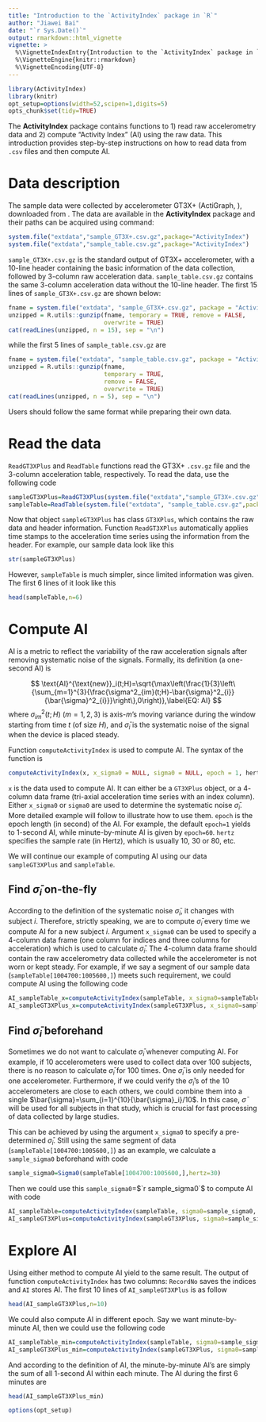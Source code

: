 ---
title: "Introduction to the `ActivityIndex` package in `R`"
author: "Jiawei Bai"
date: "`r Sys.Date()`"
output: rmarkdown::html_vignette
vignette: >
  %\VignetteIndexEntry{Introduction to the `ActivityIndex` package in `R`}
  %\VignetteEngine{knitr::rmarkdown}
  %\VignetteEncoding{UTF-8}
---


```{r "setup",echo=FALSE,cache=FALSE,warning=FALSE,message=FALSE}
library(ActivityIndex)
library(knitr)
opt_setup=options(width=52,scipen=1,digits=5)
opts_chunk$set(tidy=TRUE)
```



The **ActivityIndex** package contains functions to 1) read raw accelerometry data and 2) compute "Activity Index" (AI) using the raw data. This introduction provides step-by-step instructions on how to read data from `.csv` files and then compute AI.

# Data description

The sample data were collected by accelerometer GT3X+ (ActiGraph, ), downloaded from \url{https://help.theactigraph.com/entries/21688392-GT3X-ActiSleep-Sample-Data}. The data are available in the **ActivityIndex** package and their paths can be acquired using command:
```{r "AccessCSV",echo=TRUE,eval=FALSE}
system.file("extdata","sample_GT3X+.csv.gz",package="ActivityIndex")
system.file("extdata","sample_table.csv.gz",package="ActivityIndex")
```

`sample_GT3X+.csv.gz` is the standard output of GT3X+ accelerometer, with a $10$-line header containing the basic information of the data collection, followed by $3$-column raw acceleration data. `sample_table.csv.gz` contains the same $3$-column acceleration data without the $10$-line header. The first $15$ lines of `sample_GT3X+.csv.gz` are shown below:
```{r "GT3X+_CSV",echo=FALSE,eval=TRUE}
fname = system.file("extdata", "sample_GT3X+.csv.gz", package = "ActivityIndex")
unzipped = R.utils::gunzip(fname, temporary = TRUE, remove = FALSE,
                           overwrite = TRUE)
cat(readLines(unzipped, n = 15), sep = "\n")
```

while the first $5$ lines of `sample_table.csv.gz` are

```{r "Table_CSV",echo=FALSE,eval=TRUE}
fname = system.file("extdata", "sample_table.csv.gz", package = "ActivityIndex")
unzipped = R.utils::gunzip(fname,
                           temporary = TRUE,
                           remove = FALSE,
                           overwrite = TRUE)
cat(readLines(unzipped, n = 5), sep = "\n")
```
Users should follow the same format while preparing their own data.

# Read the data

`ReadGT3XPlus` and `ReadTable` functions read the GT3X+ `.csv.gz` file and the $3$-column acceleration table, respectively. To read the data, use the following code

```{r "ReadData",echo=TRUE,warning=FALSE,message=FALSE}
sampleGT3XPlus=ReadGT3XPlus(system.file("extdata","sample_GT3X+.csv.gz",package="ActivityIndex"))
sampleTable=ReadTable(system.file("extdata", "sample_table.csv.gz",package="ActivityIndex"))
```

Now that object `sampleGT3XPlus` has class `GT3XPlus`, which contains  the raw data and header information. Function `ReadGT3XPlus` automatically applies time stamps to the acceleration time series using the information from the header. For example, our sample data look like this

```{r "str_sampleGT3XPlus",echo=TRUE,eval=TRUE}
str(sampleGT3XPlus)
```

However, `sampleTable` is much simpler, since limited information was given. The first $6$ lines of it look like this

```{r "head_sampleTable",echo=TRUE,eval=TRUE}
head(sampleTable,n=6)
```

# Compute AI
AI is a metric to reflect the variability of the raw acceleration signals after removing systematic noise of the signals. Formally, its definition (a one-second AI) is

$$
\text{AI}^{\text{new}}_i(t;H)=\sqrt{\max\left(\frac{1}{3}\left\{\sum_{m=1}^{3}{\frac{\sigma^2_{im}(t;H)-\bar{\sigma}^2_{i}}{\bar{\sigma}^2_{i}}}\right\},0\right)},\label{EQ: AI}
$$
where $\sigma^2_{im}(t;H)$ ($m=1,2,3$) is axis-$m$'s moving variance during the window starting from time $t$ (of size $H$), and  $\bar{\sigma}_i$ is the systematic noise of the signal when the device is placed steady.

Function `computeActivityIndex` is used to compute AI. The syntax of the function is

```{r "computeAI_syntax",echo=TRUE,eval=FALSE}
computeActivityIndex(x, x_sigma0 = NULL, sigma0 = NULL, epoch = 1, hertz)
```

`x` is the data used to compute AI. It can either be a `GT3XPlus` object, or a $4$-column data frame (tri-axial acceleration time series with an index column). Either `x_sigma0` or `sigma0` are used to determine the systematic noise $\bar{\sigma}_i$. More detailed example will follow to illustrate how to use them. `epoch` is the epoch length (in second) of the AI. For example, the default `epoch=1` yields to $1$-second AI, while minute-by-minute AI is given by `epoch=60`. `hertz` specifies the sample rate (in Hertz), which is usually $10$, $30$ or $80$, etc.

We will continue our example of computing AI using our data `sampleGT3XPlus` and `sampleTable`.

## Find $\bar{\sigma}_i$ on-the-fly
According to the definition of the systematic noise $\bar{\sigma}_i$, it changes with subject $i$. Therefore, strictly speaking, we are to compute $\bar{\sigma}_i$ every time we compute AI for a new subject $i$. Argument `x_sigma0` can be used to specify a $4$-column data frame (one column for indices and three columns for acceleration) which is used to calculate $\bar{\sigma}_i$. The $4$-column data frame should contain the raw accelerometry data collected while the accelerometer is not worn or kept steady. For example,  if we say a segment of our sample data (`sampleTable[1004700:1005600,]`) meets such requirement, we could compute AI using the following code

```{r "computeAI_onthefly",echo=TRUE,eval=TRUE}
AI_sampleTable_x=computeActivityIndex(sampleTable, x_sigma0=sampleTable[1004700:1005600,], epoch=1, hertz=30)
AI_sampleGT3XPlus_x=computeActivityIndex(sampleGT3XPlus, x_sigma0=sampleTable[1004700:1005600,], epoch=1, hertz=30)
```

## Find $\bar{\sigma}_i$ beforehand
Sometimes we do not want to calculate $\bar{\sigma}_i$ whenever computing AI. For example, if $10$ accelerometers were used to collect data over $100$ subjects, there is no reason to calculate $\bar{\sigma}_i$ for $100$ times. One $\bar{\sigma}_i$ is only needed for one accelerometer. Furthermore, if we could verify the $\bar{\sigma}_i$'s of the $10$ accelerometers are close to each others, we could combine them into a single $\bar{\sigma}=\sum_{i=1}^{10}{\bar{\sigma}_i}/10$. In this case, $\bar{\sigma}$ will be used for all subjects in that study, which is crucial for fast processing of data collected by large studies.

This can be achieved by using the argument `x_sigma0` to specify a pre-determined $\bar{\sigma}_i$. Still using the same segment of data (`sampleTable[1004700:1005600,]`) as an example, we calculate a `sample_sigma0` beforehand with code

```{r "compute_sigma0",echo=TRUE,eval=TRUE}
sample_sigma0=Sigma0(sampleTable[1004700:1005600,],hertz=30)
```

Then we could use this `sample_sigma0`=$`r sample_sigma0`$ to compute AI with code

```{r "computeAI_beforehand",echo=TRUE,eval=TRUE}
AI_sampleTable=computeActivityIndex(sampleTable, sigma0=sample_sigma0, epoch=1, hertz=30)
AI_sampleGT3XPlus=computeActivityIndex(sampleGT3XPlus, sigma0=sample_sigma0, epoch=1, hertz=30)
```

# Explore AI
Using either method to compute AI yield to the same result. The output of function `computeActivityIndex` has two columns: `RecordNo` saves the indices and `AI` stores AI. The first $10$ lines of `AI_sampleGT3XPlus` is as follow

```{r "head_AI",echo=TRUE,eval=TRUE}
head(AI_sampleGT3XPlus,n=10)
```

We could also compute AI in different epoch. Say we want minute-by-minute AI, then we could use the following code

```{r "computeAI_minute",echo=TRUE,eval=TRUE}
AI_sampleTable_min=computeActivityIndex(sampleTable, sigma0=sample_sigma0, epoch=60, hertz=30)
AI_sampleGT3XPlus_min=computeActivityIndex(sampleGT3XPlus, sigma0=sample_sigma0, epoch=60, hertz=30)
```

And according to the definition of AI, the minute-by-minute AI's are simply the sum of all 1-second AI within each minute. The AI during the first $6$ minutes are

```{r "head_AI_min",echo=TRUE,eval=TRUE}
head(AI_sampleGT3XPlus_min)
```

```{r "setup_cleanup",echo=FALSE,cache=FALSE,warning=FALSE,message=FALSE}
options(opt_setup)
```

